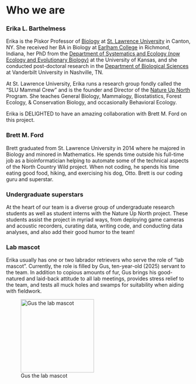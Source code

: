 # Who we are {.unnumbered}

### Erika L. Barthelmess

Erika is the Piskor Professor of [Biology](https://www.stlawu.edu/offices/biology) at [St. Lawrence University](https://www.stlawu.edu) in Canton, NY. She received her BA in Biology at [Earlham College](https://www.earlham.edu) in Richmond, Indiana, her PhD from the [Department of Systematics and Ecology (now Ecology and Evolutionary Biology)](https://eeb.ku.edu/) at the University of Kansas, and she conducted post-doctoral research in the [Department of Biological Sciences](https://as.vanderbilt.edu/biological-sciences/) at Vanderbilt University in Nashville, TN.

At St. Lawrence University, Erika runs a research group fondly called the "SLU Mammal Crew" and is the founder and Director of the [Nature Up North](https://www.natureupnorth.org) Program. She teaches General Biology, Mammalogy, Biostatistics, Forest Ecology, & Conservation Biology, and occasionally Behavioral Ecology.

Erika is DELIGHTED to have an amazing collaboration with Brett M. Ford on this project.

### Brett M. Ford

Brett graduated from St. Lawrence University in 2014 where he majored in Biology and minored in Mathematics. He spends time outside his full-time job as a bioinformatician helping to automate some of the technical aspects of the North Country Wild project. When not coding, he spends his time eating good food, hiking, and exercising his dog, Otto. Brett is our coding guru and superstar.

### Undergraduate superstars

At the heart of our team is a diverse group of undergraduate research students as well as student interns with the Nature Up North project. These students assist the project in myriad ways, from deploying game cameras and acoustic recorders, curating data, writing code, and conducting data analyses, and also add their good humor to the team!

### Lab mascot

Erika usually has one or two labrador retrievers who serve the role of "lab mascot". Currently, the role is filled by Gus, ten-year-old (2025) servant to the team. In addition to copious amounts of fur, Gus brings his good-natured and laid-back attitude to all lab meetings, provides stress relief to the team, and tests all muck holes and swamps for suitability when aiding with fieldwork.

![Gus the lab mascot](images/gus.jpg){#fig-1 fig-alt="Gus, loyal lab assistant" fig-align="center" width="200"}
